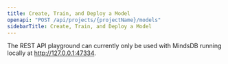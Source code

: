 ```yaml
---
title: Create, Train, and Deploy a Model
openapi: "POST /api/projects/{projectName}/models"
sidebarTitle: Create, Train, and Deploy a Model
---
```


<Note>

The REST API playground can currently only be used with MindsDB running locally at http://127.0.0.1:47334. 

</Note>
